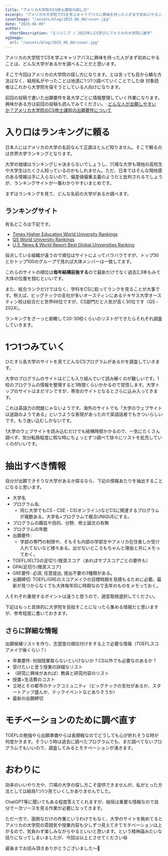 ```yaml
---
title: "アメリカ大学院のCS修士課程の探し方"
excerpt: "アメリカの大学院でCSを学ぶキャリアパスに興味を持った人がまず初めにやることは、どんな大学があるかを調べることだと思います。そこで今回はアメリカの大学院の探し方になります。結局僕がやったことは地道に1つ1つ調べていくことでした。対象読者はこれから大学院を探そうとしている人向けになります。"
coverImage: "/assets/blog/2025_06_08/cover.jpg"
date: "2025-06-09"
author:
  shortDescription: "エンジニア / 2025年にCS学びにアメリカの大学院に進学"
ogImage:
  url: "/assets/blog/2025_06_08/cover.jpg"
---
```


アメリカの大学院でCSを学ぶキャリアパスに興味を持った人がまず初めにやることは、どんな大学があるかを調べることだと思います。

そこで今回はアメリカの大学院の探し方になります。とは言っても目から鱗な方法はなく、結局私がやったことは地道に1つ1つ調べていくことでした😅 対象読者はこれから大学院を探そうとしている人向けになります。

前回の投稿で書いた出願要件を各大学ごとに情報整理していく作業になります。興味がある方は前回の投稿も読んでみてください。: [どんな人が出願しやすいか？アメリカ大学院のCS修士課程の出願要件について](/posts/2025_06_06_requirements_for_cs_applications)

# 入り口はランキングに頼る

日本人にはアメリカの大学の名前なんて正直ほとんど知りません。そこで頼るのは世界大学ランキングとなります。

大学の価値はランキングじゃ決まらないでしょうし、穴場な大学も現地の高校生や大学生はたくさん知っているのかもしれません。ただ、日本ではそんな現地感のある情報は手に入らないので、偏差値偏重主義のようだと批判されるでしょうが、ランキングサイトが一番わかりやすいまとめです。

まずはランキングを見て、どんな名前の大学があるか調べます。

## ランキングサイト

有名どころは下記です。

- [Times Higher Education World University Rankings](https://www.timeshighereducation.com/world-university-rankings/latest/world-ranking)
- [QS World University Rankings](https://www.topuniversities.com/qs-world-university-rankings)
- [U.S. News & World Report Best Global Universities Ranking](https://www.usnews.com/education/best-global-universities)

採点している組織が違うので順位はサイトによってバラバラですが、トップ30とかトップ100のグループで見れば大体メンバーは一致してます。

これらのサイトの順位は**毎年結構前後する**ので最新だけでなく過去2,3年もみて大体の位置を掴むといいです。

また、総合ランクだけではなく、学科をCSに絞ってランクを見ることが大事です。例えば、ビッグテックの支社が多いオースティンにあるテキサス大学オースティン校は総合だと世界66位ですが、CS部門だと人気が高く30位です（QS・2024）。

ランキングをざーっと俯瞰して20-30校くらいのリストができたらそれぞれ調査していきます。

# 1つ1つみていく

ひたすら各大学のサイトを見てどんなCSプログラムがあるかを調査していきます。

大学のプログラムのサイトはどこも入り組んでいて読み解くのが難しいです。1校のプログラムの情報を整理すると1時間くらいかかるので覚悟します。大学トップのサイトはまだマシですが、専攻のサイトとなるとさらに込み入ってきます。

これは英語力の問題じゃないようです。海外のサイトでも「大学のウェブサイトは迷路のようである」というような表現があったので英語話者でもきついらしいです。もう迷い込むしかないです。

1大学のウェブサイトを読み込むだけでも結構時間かかるので、一気にたくさん調べず、気分転換程度に暇な時にちょっとずつ調べて徐々にリストを拡充していくのがいいです。

# 抽出すべき情報

自分が出願できそうな大学があるか探るなら、下記の情報あたりを抽出することになると思います。

- 大学名
- プログラム名:
  - 同じ大学でもCS・CSE・CS(オンライン)などCSに関連するプログラムが複数ある。大学名+プログラムで複合UNIQUEにする。
- プログラムの趣旨や目的、分野、修士論文の有無
- プログラムの年数
- 出願要件:
  - 学部の専門の制限や、そもそも内部の学部生やアメリカ在住者しか受け入れてないなど様々ある。出せないところもちゃんと理由と共にメモっておく。
- TOEFL/IELTSの足切り/推奨スコア（あればサブスコアごとの要件も）
- GPA(足切り/推奨スコア)
- GRE要件: 必須, 任意提出, 提出不要の3種類がある。
- 出願締切: TOEFL/GREのスコアメイクの目標時期を見積もるために必要。最新が見つからなくても大体毎年同じ時期なので去年のものをメモっておく。

人それぞれ重視するポイントは違うと思うので、適宜取捨選択してください。

下記はもっと具体的に大学院を目指すことになったら集める情報だと思いますが、参考程度に書いておきます。

## さらに詳細な情報

出願候補リストを作り、志望度の順位付けをする上で必要な情報（TOEFLスコアメイク後くらい？）

- 卒業要件: 何個授業取らないといけないか？CS以外でも必要なのあるか？
- 受けたいと思う授業の詳細なリスト
- （研究に興味があれば）教員と研究内容のリスト
- 授業+生活費のコスト
- 立地とその都市のテックコミュニティ（ビッグテックの支社があるか、スタートアップ盛んか、テックイベントなどありそうか）
- 最新の出願締切

# モチベーションのために調べ直す

TOEFLの勉強やら出願準備やらは長期戦なのでどうしても心が折れそうな時が何度かきます。そういう時は過去に調べたプログラムでも、まだ調べてないプログラムでもいいので、調査してみるとモチベーションが湧きます。

# おわりに

効率のいいやり方や、穴場の大学の探し方こそ提供できませんが、私がとった方法としては結局1つ1つ見ていくしかありませんでした。

ChatGPT等に聞いてもある程度答えてくれますが、結局は重要な情報なので自分で一次ソースを見る作業が必要になってきます。

ただ一方で、面倒なだけの作業というわけでもなく、大学のサイトを眺めてるとアメリカの大学院の雰囲気や授業内容も少しずつ見えてきてモチベーションは上がるので、気負わず楽しみながらやるといいと思います。という精神論みたいな括りになってしまいましたが、今回は以上とさせてください😅

最後までお読み頂きありがとうございました〜👋